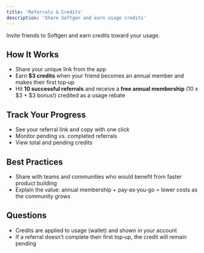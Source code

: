 ```yaml
---
title: 'Referrals & Credits'
description: 'Share Softgen and earn usage credits'
---
```


Invite friends to Softgen and earn credits toward your usage.

## How It Works
- Share your unique link from the app
- Earn **$3 credits** when your friend becomes an annual member and makes their first top‑up
- Hit **10 successful referrals** and receive a **free annual membership** (10 x $3 + $3 bonus!) credited as a usage rebate

## Track Your Progress
- See your referral link and copy with one click
- Monitor pending vs. completed referrals
- View total and pending credits

## Best Practices
- Share with teams and communities who would benefit from faster product building
- Explain the value: annual membership + pay‑as‑you‑go = lower costs as the community grows

## Questions
- Credits are applied to usage (wallet) and shown in your account
- If a referral doesn’t complete their first top‑up, the credit will remain pending
